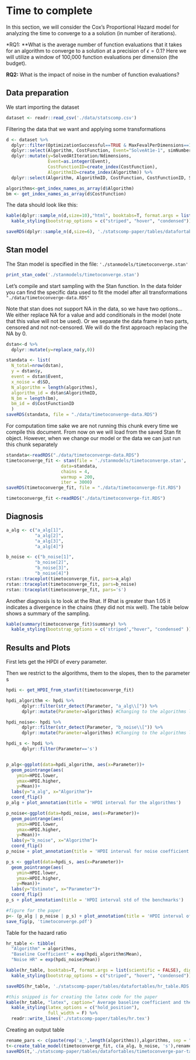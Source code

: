 # Time to complete

In this section, we will consider the Cox's Proportional Hazard model for analyzing the time to converge to a a solution (in number of iterations).

*RQ1: **What is the average number of function evaluations that it takes for an algorithm to converge to a solution at a precision of $\epsilon=0.1$? Here we will utilize a window of 100,000 function evaluations per dimension (the budget).

**RQ2:** What is the impact of noise in the number of function evaluations? 

## Data preparation

We start importing the dataset

```r
dataset <- readr::read_csv('./data/statscomp.csv')
```

Filtering the data that we want and applying some transformations
```r
d <- dataset %>% 
  dplyr::filter(OptimizationSuccessful==TRUE & MaxFevalPerDimensions==100000 & (Algorithm=="PSO"|Algorithm=="CMAES"|Algorithm=="DifferentialEvolution"|Algorithm=="RandomSearch2")) %>% 
  dplyr::select(Algorithm, CostFunction, Event="SolveAt1e-1", simNumber, Ndimensions, SD, SolvedAtIteration="SolveEarlierAt1e-1") %>% 
  dplyr::mutate(y=SolvedAtIteration/Ndimensions,
                Event=as.integer(Event),
                CostFunctionID=create_index(CostFunction),
                AlgorithmID=create_index(Algorithm)) %>% 
  dplyr::select(Algorithm, AlgorithmID, CostFunction, CostFunctionID, SD, Event, y,-simNumber,-SolvedAtIteration, -Ndimensions)

algorithms<-get_index_names_as_array(d$Algorithm)
bm <- get_index_names_as_array(d$CostFunction)
```

The data should look like this:
```r
kable(dplyr::sample_n(d,size=10),"html", booktabs=T, format.args = list(scientific = FALSE), digits = 3) %>% 
  kable_styling(bootstrap_options = c("striped", "hover", "condensed"))
```


```r
saveRDS(dplyr::sample_n(d,size=6), './statscomp-paper/tables/datafortables/timetoconvergedata.RDS')
```

## Stan model

The Stan model is specified in the file: `'./stanmodels/timetoconverge.stan'`

```r
print_stan_code('./stanmodels/timetoconverge.stan')
```

Let's compile and start sampling with the Stan function. In the data folder you can find the specific data used to fit the model after all transformations `"./data/timetoconverge-data.RDS"`

Note that stan does not support NA in the data, so we have two options... We either replace NA for a value and add conditionals in the model (note that this value will not be used). Or we separate the data frame in two parts, censored and not not-censored. We will do the first approach replacing the NA by 0.

```r
dstan<-d %>% 
  dplyr::mutate(y=replace_na(y,0))

standata <- list(
  N_total=nrow(dstan),
  y = dstan$y,
  event = dstan$Event,
  x_noise = d$SD,
  N_algorithm = length(algorithms),
  algorithm_id = dstan$AlgorithmID,
  N_bm = length(bm),
  bm_id = d$CostFunctionID
  )
saveRDS(standata, file = "./data/timetoconverge-data.RDS")
```

For computation time sake we are not running this chunk every time we compile this document. From now on we will load from the saved Stan fit object. However, when we change our model or the data we can just run this chunk separately

```r
standata<-readRDS("./data/timetoconverge-data.RDS")
timetoconverge_fit <- stan(file = './stanmodels/timetoconverge.stan',
                     data=standata,
                     chains = 4,
                     warmup = 200,
                     iter = 3000)
saveRDS(timetoconverge_fit, file = "./data/timetoconverge-fit.RDS")
```

```r
timetoconverge_fit <-readRDS("./data/timetoconverge-fit.RDS")
```


## Diagnosis

```r
a_alg <- c("a_alg[1]",
           "a_alg[2]",
           "a_alg[3]",
           "a_alg[4]")

b_noise <- c("b_noise[1]",
           "b_noise[2]",
           "b_noise[3]",
           "b_noise[4]")
rstan::traceplot(timetoconverge_fit, pars=a_alg)
rstan::traceplot(timetoconverge_fit, pars=b_noise)
rstan::traceplot(timetoconverge_fit, pars='s')
```


Another diagnosis is to look at the Rhat. If Rhat is greater than 1.05 it indicates a divergence in the chains (they did not mix well). The table below shows a summary of the sampling.
```r
kable(summary(timetoconverge_fit)$summary) %>% 
  kable_styling(bootstrap_options = c('striped',"hover", "condensed" ))
```


## Results and Plots

First lets get the HPDI of every parameter. 

Then we restrict to the algorithms, them to the slopes, then to the parameter s
```r
hpdi <- get_HPDI_from_stanfit(timetoconverge_fit)

hpdi_algorithm <- hpdi %>% 
      dplyr::filter(str_detect(Parameter, "a_alg\\[")) %>%
      dplyr::mutate(Parameter=algorithms) #Changing to the algorithms labels

hpdi_noise<- hpdi %>% 
      dplyr::filter(str_detect(Parameter, "b_noise\\[")) %>%
      dplyr::mutate(Parameter=algorithms) #Changing to the algorithms labels

hpdi_s <- hpdi %>% 
      dplyr::filter(Parameter=='s')


p_alg<-ggplot(data=hpdi_algorithm, aes(x=Parameter))+
  geom_pointrange(aes(
    ymin=HPDI.lower, 
    ymax=HPDI.higher, 
    y=Mean))+
  labs(y="a_alg", x="Algorithm")+
  coord_flip()
p_alg + plot_annotation(title = 'HPDI interval for the algorithms')

p_noise<-ggplot(data=hpdi_noise, aes(x=Parameter))+
  geom_pointrange(aes(
    ymin=HPDI.lower, 
    ymax=HPDI.higher, 
    y=Mean))+
  labs(y="b_noise", x="Algorithm")+
  coord_flip()
p_noise + plot_annotation(title = 'HPDI interval for noise coefficient')

p_s <- ggplot(data=hpdi_s, aes(x=Parameter))+
  geom_pointrange(aes(
    ymin=HPDI.lower, 
    ymax=HPDI.higher, 
    y=Mean))+
  labs(y="Estimate", x="Parameter")+
  coord_flip()
p_s + plot_annotation(title = 'HPDI interval std of the benchmarks')
```


```r
#figure for the paper
p<- (p_alg | p_noise | p_s) + plot_annotation(title = 'HPDI interval of the parameters')
save_fig(p, 'timetoconverge.pdf')
```

Table for the hazard ratio

```r
hr_table <- tibble(
  "Algorithm" = algorithms,
  "Baseline Coefficient" = exp(hpdi_algorithm$Mean),
  "Noise HR" = exp(hpdi_noise$Mean))

kable(hr_table, booktabs=T, format.args = list(scientific = FALSE), digits = 3) %>% 
  kable_styling(bootstrap_options = c("striped", "hover", "condensed"))
```

```r
saveRDS(hr_table, './statscomp-paper/tables/datafortables/hr_table.RDS')
```

```r
#this snipped is for creating the latex code for the paper
kable(hr_table, "latex", caption=" Average baseline coefficient and the average noise hazard ratio", label = "hr" ,booktabs=T, format.args = list(scientific = FALSE), digits = 3) %>% 
  kable_styling(latex_options = c("hold_position"),
                full_width = F) %>% 
  readr::write_lines('./statscomp-paper/tables/hr.tex')
```

Creating an output table
```r
rename_pars <- c(paste(rep('a_',length(algorithms)),algorithms, sep = ""), paste(rep('b_',length(algorithms)),algorithms, sep = ""),'s')
t<-create_table_model(timetoconverge_fit, c(a_alg, b_noise, 's'),rename_pars)
saveRDS(t,'./statscomp-paper/tables/datafortables/timetoconverge-par-table.RDS')
```
